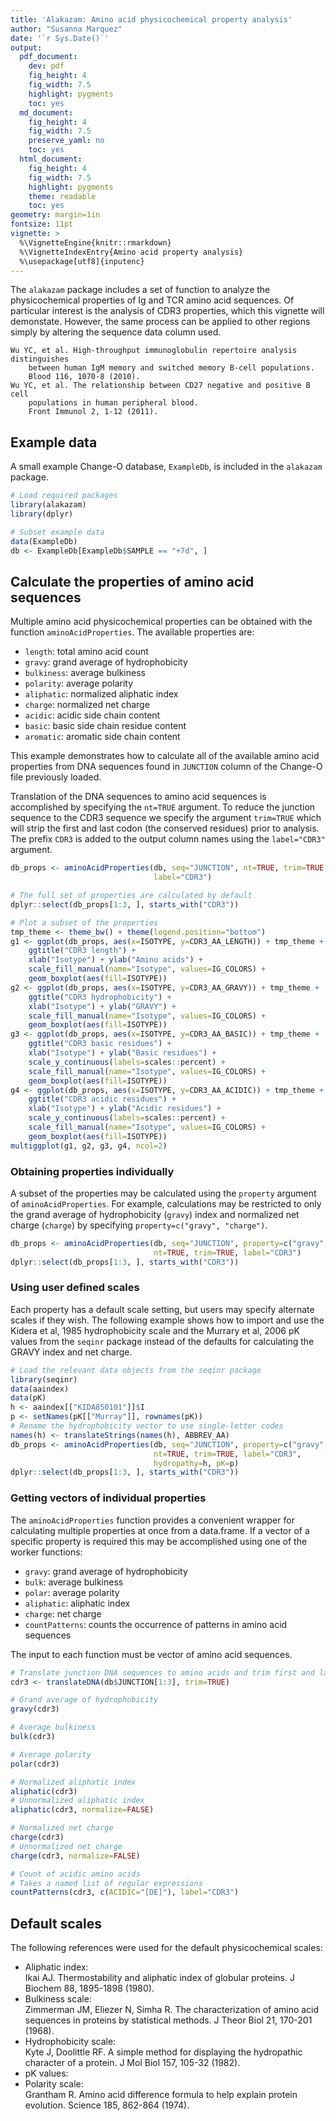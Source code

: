 ```yaml
---
title: 'Alakazam: Amino acid physicochemical property analysis'
author: "Susanna Marquez"
date: '`r Sys.Date()`'
output:
  pdf_document:
    dev: pdf
    fig_height: 4
    fig_width: 7.5
    highlight: pygments
    toc: yes
  md_document:
    fig_height: 4
    fig_width: 7.5
    preserve_yaml: no
    toc: yes
  html_document:
    fig_height: 4
    fig_width: 7.5
    highlight: pygments
    theme: readable
    toc: yes
geometry: margin=1in
fontsize: 11pt
vignette: >
  %\VignetteEngine{knitr::rmarkdown}
  %\VignetteIndexEntry{Amino acid property analysis}
  %\usepackage[utf8]{inputenc}
---
```


The `alakazam` package includes a set of function to analyze the physicochemical 
properties of Ig and TCR amino acid sequences. Of particular interest is the analysis of 
CDR3 properties, which this vignette will demonstate. However, the same process
can be applied to other regions simply by altering the sequence data column used.

    Wu YC, et al. High-throughput immunoglobulin repertoire analysis distinguishes 
        between human IgM memory and switched memory B-cell populations. 
        Blood 116, 1070-8 (2010).
    Wu YC, et al. The relationship between CD27 negative and positive B cell 
        populations in human peripheral blood. 
        Front Immunol 2, 1-12 (2011).


## Example data

A small example Change-O database, `ExampleDb`, is included in the `alakazam` package. 

```r
# Load required packages
library(alakazam)
library(dplyr)

# Subset example data
data(ExampleDb)
db <- ExampleDb[ExampleDb$SAMPLE == "+7d", ]
```

## Calculate the properties of amino acid sequences

Multiple amino acid physicochemical properties can be obtained with the function 
`aminoAcidProperties`. The available properties are:

* `length`: total amino acid count
* `gravy`: grand average of hydrophobicity
* `bulkiness`: average bulkiness
* `polarity`: average polarity
* `aliphatic`: normalized aliphatic index
* `charge`: normalized net charge
* `acidic`: acidic side chain content
* `basic`: basic side chain residue content
* `aromatic`: aromatic side chain content

This example demonstrates how to calculate all of the available amino acid 
properties from DNA sequences found in `JUNCTION` column of the Change-O file 
previously loaded. 

Translation of the DNA sequences to amino acid sequences is accomplished by 
specifying the `nt=TRUE` argument. To reduce the junction sequence to the CDR3 
sequence we specify the argument `trim=TRUE` which will strip the first and last
codon (the conserved residues) prior to analysis. The prefix `CDR3` is added
to the output column names using the `label="CDR3"` argument.

```r
db_props <- aminoAcidProperties(db, seq="JUNCTION", nt=TRUE, trim=TRUE, 
                                label="CDR3")

# The full set of properties are calculated by default
dplyr::select(db_props[1:3, ], starts_with("CDR3"))

# Plot a subset of the properties
tmp_theme <- theme_bw() + theme(legend.position="bottom")
g1 <- ggplot(db_props, aes(x=ISOTYPE, y=CDR3_AA_LENGTH)) + tmp_theme +
    ggtitle("CDR3 length") + 
    xlab("Isotype") + ylab("Amino acids") +
    scale_fill_manual(name="Isotype", values=IG_COLORS) +
    geom_boxplot(aes(fill=ISOTYPE))
g2 <- ggplot(db_props, aes(x=ISOTYPE, y=CDR3_AA_GRAVY)) + tmp_theme + 
    ggtitle("CDR3 hydrophobicity") + 
    xlab("Isotype") + ylab("GRAVY") +
    scale_fill_manual(name="Isotype", values=IG_COLORS) +
    geom_boxplot(aes(fill=ISOTYPE))
g3 <- ggplot(db_props, aes(x=ISOTYPE, y=CDR3_AA_BASIC)) + tmp_theme +
    ggtitle("CDR3 basic residues") + 
    xlab("Isotype") + ylab("Basic residues") +
    scale_y_continuous(labels=scales::percent) +
    scale_fill_manual(name="Isotype", values=IG_COLORS) +
    geom_boxplot(aes(fill=ISOTYPE))
g4 <- ggplot(db_props, aes(x=ISOTYPE, y=CDR3_AA_ACIDIC)) + tmp_theme +
    ggtitle("CDR3 acidic residues") + 
    xlab("Isotype") + ylab("Acidic residues") +
    scale_y_continuous(labels=scales::percent) +
    scale_fill_manual(name="Isotype", values=IG_COLORS) +
    geom_boxplot(aes(fill=ISOTYPE))
multiggplot(g1, g2, g3, g4, ncol=2)
```

### Obtaining properties individually

A subset of the properties may be calculated using the `property` argument of
`aminoAcidProperties`.  For example, calculations may be restricted to only the 
grand average of hydrophobicity (`gravy`) index and normalized net charge 
(`charge`) by specifying `property=c("gravy", "charge")`. 

```r
db_props <- aminoAcidProperties(db, seq="JUNCTION", property=c("gravy", "charge"),
                                nt=TRUE, trim=TRUE, label="CDR3")
dplyr::select(db_props[1:3, ], starts_with("CDR3"))
```

### Using user defined scales

Each property has a default scale setting, but users may specify alternate scales 
if they wish. The following example shows how to import and use the
Kidera et al, 1985 hydrophobicity scale and the Murrary et al, 2006 pK values from 
the `seqinr` package instead of the defaults for calculating the GRAVY index and 
net charge.

```r
# Load the relevant data objects from the seqinr package
library(seqinr)
data(aaindex)
data(pK)
h <- aaindex[["KIDA850101"]]$I
p <- setNames(pK[["Murray"]], rownames(pK))
# Rename the hydrophobicity vector to use single-letter codes
names(h) <- translateStrings(names(h), ABBREV_AA)
db_props <- aminoAcidProperties(db, seq="JUNCTION", property=c("gravy", "charge"), 
                                nt=TRUE, trim=TRUE, label="CDR3", 
                                hydropathy=h, pK=p)
dplyr::select(db_props[1:3, ], starts_with("CDR3"))
```

### Getting vectors of individual properties

The `aminoAcidProperties` function provides a convenient wrapper for calculating
multiple properties at once from a data.frame. If a vector of a specific property is
required this may be accomplished using one of the worker functions:

* `gravy`: grand average of hydrophobicity
* `bulk`: average bulkiness
* `polar`: average polarity
* `aliphatic`: aliphatic index
* `charge`: net charge
* `countPatterns`: counts the occurrence of patterns in amino acid sequences

The input to each function must be vector of amino acid sequences.

```r
# Translate junction DNA sequences to amino acids and trim first and last codons
cdr3 <- translateDNA(db$JUNCTION[1:3], trim=TRUE)

# Grand average of hydrophobicity
gravy(cdr3)

# Average bulkiness
bulk(cdr3)

# Average polarity
polar(cdr3)

# Normalized aliphatic index
aliphatic(cdr3)
# Unnormalized aliphatic index
aliphatic(cdr3, normalize=FALSE)

# Normalized net charge
charge(cdr3)
# Unnormalized net charge
charge(cdr3, normalize=FALSE)

# Count of acidic amino acids
# Takes a named list of regular expressions
countPatterns(cdr3, c(ACIDIC="[DE]"), label="CDR3")
```

## Default scales

The following references were used for the default physicochemical scales:

* Aliphatic index:  
  Ikai AJ. Thermostability and aliphatic index of globular proteins. 
        J Biochem 88, 1895-1898 (1980).
* Bulkiness scale:  
  Zimmerman JM, Eliezer N, Simha R. The characterization of amino acid sequences 
    in proteins by statistical methods. 
    J Theor Biol 21, 170-201 (1968).
* Hydrophobicity scale:  
  Kyte J, Doolittle RF. A simple method for displaying the hydropathic character 
    of a protein.
    J Mol Biol 157, 105-32 (1982).
* pK values:  
  \url{http://emboss.sourceforge.net/apps/cvs/emboss/apps/iep.html}
* Polarity scale:  
  Grantham R. Amino acid difference formula to help explain protein evolution. 
    Science 185, 862-864 (1974).
